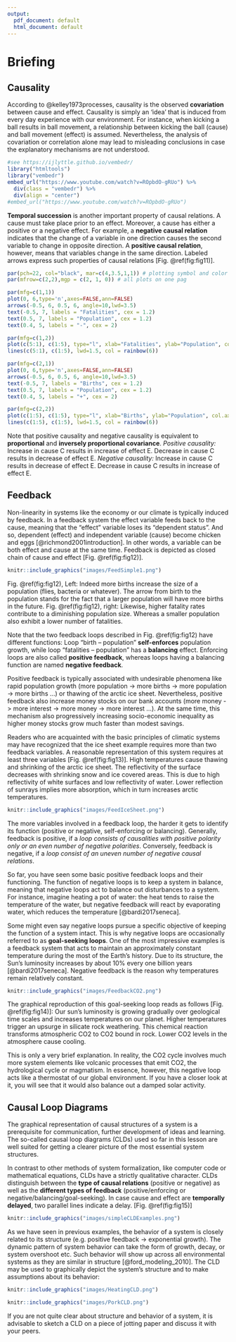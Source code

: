 ---
output:
  pdf_document: default
  html_document: default
---
# Briefing

## Causality

According to @kelley1973processes, causality is the observed **covariation** between cause and effect. Causality is simply an ‘idea’ that is induced from every day experience with our environment. For instance, when kicking a ball results in ball movement, a relationship between kicking the ball (cause) and ball movement (effect) is assumed. Nevertheless, the analysis of covariation or correlation alone may lead to misleading conclusions in case the explanatory mechanisms are not understood.

```{r echo = FALSE, fig.align="center"}
#see https://ijlyttle.github.io/vembedr/
library("htmltools")
library("vembedr")
embed_url("https://www.youtube.com/watch?v=ROpbdO-gRUo") %>%
  div(class = "vembedr") %>%
  div(align = "center")
#embed_url("https://www.youtube.com/watch?v=ROpbdO-gRUo")
```

**Temporal succession** is another important property of causal relations. A cause must take place prior to an effect.  Moreover, a cause has either a positive or a negative effect. For example, a **negative causal relation** indicates that the change of a variable in one direction causes the second variable to change in opposite direction. A **positive causal relation**, however, means that variables change in the same direction. Labeled arrows express such properties of causal relations [Fig. \@ref(fig:fig11)]. 

```{r echo = FALSE, fig11, fig.cap='Negative causality and positive causality', out.width='80%', fig.asp=.50, fig.align='center'}
par(pch=22, col="black", mar=c(4,3.5,1,1)) # plotting symbol and color
par(mfrow=c(2,2),mgp = c(2, 1, 0)) # all plots on one pag

par(mfg=c(1,1))
plot(0, 6,type='n',axes=FALSE,ann=FALSE)
arrows(-0.5, 6, 0.5, 6, angle=10,lwd=3.5)
text(-0.5, 7, labels = "Fatalities", cex = 1.2)
text(0.5, 7, labels = "Population", cex = 1.2)
text(0.4, 5, labels = "-", cex = 2)

par(mfg=c(1,2))
plot(c(5:1), c(1:5), type="l", xlab="Fatalities", ylab="Population", col.axis = "white") 
lines(c(5:1), c(1:5), lwd=1.5, col = rainbow(6))

par(mfg=c(2,1))
plot(0, 6,type='n',axes=FALSE,ann=FALSE)
arrows(-0.5, 6, 0.5, 6, angle=10,lwd=3.5)
text(-0.5, 7, labels = "Births", cex = 1.2)
text(0.5, 7, labels = "Population", cex = 1.2)
text(0.4, 5, labels = "+", cex = 2)

par(mfg=c(2,2))
plot(c(1:5), c(1:5), type="l", xlab="Births", ylab="Population", col.axis = "white")
lines(c(1:5), c(1:5), lwd=1.5, col = rainbow(6))

```
Note that positive causality and negative causality is equivalent to **proportional** and **inversely proportional covariance**. *Positive causality:* Increase in cause C results in increase of effect E. Decrease in cause C results in decrease of effect E. *Negative causality:* Increase in cause C results in decrease of effect E. Decrease in cause C results in increase of effect E.

## Feedback

Non-linearity in systems like the economy or our climate is typically induced by feedback. In a feedback system the effect variable feeds back to the cause, meaning that the “effect” variable loses its “dependent status”. And so, dependent (effect) and independent variable (cause) become chicken and eggs [@richmond2001introduction]. In other words, a variable can be both effect and cause at the same time. Feedback is depicted as closed chain of cause and effect [Fig. \@ref(fig:fig12)].

```{r echo=FALSE, fig12, fig.cap="Two examples of closed feedbacks", out.width='40%', fig.asp=.75, fig.align='center'}
knitr::include_graphics("images/FeedSimple1.png")
```
Fig. \@ref(fig:fig12), Left: Indeed more births increase the size of a population (flies, bacteria or whatever). The arrow from birth to the population stands for the fact that a larger population will have more births in the future. Fig. \@ref(fig:fig12), right: Likewise, higher fatality rates contribute to a diminishing population size. Whereas a smaller population also exhibit a lower number of fatalities.

Note that the two feedback loops described in Fig. \@ref(fig:fig12) have different functions: Loop “birth – population” **self-enforces** population growth, while loop “fatalities – population” has a **balancing** effect. Enforcing loops are also called **positive feedback**, whereas loops having a balancing function are named **negative feedback**.

Positive feedback is typically associated with undesirable phenomena like rapid population growth (more population -> more births -> more population -> more births ...) or thawing of the arctic ice sheet. Nevertheless, positive feedback also increase money stocks on our bank accounts (more money -> more interest -> more money -> more interest …). At the same time, this mechanism also progressively increasing socio-economic inequality as higher money stocks grow much faster than modest savings.

Readers who are acquainted with the basic principles of climatic systems may have recognized that the ice sheet example requires more than two feedback variables. A reasonable representation of this system requires at least three variables [Fig. \@ref(fig:fig13)]. High temperatures cause thawing and shrinking of the arctic ice sheet. The reflectivity of the surface decreases with shrinking snow and ice covered areas. This is due to high reflectivity of white surfaces and low reflectivity of water. Lower reflection of sunrays implies more absorption, which in turn increases arctic temperatures.

```{r echo=FALSE, fig13, fig.cap="Positive feedback in arctic climate system", out.width='40%', fig.asp=.75, fig.align='center'}
knitr::include_graphics("images/FeedIceSheet.png")
```

The more variables involved in a feedback loop, the harder it gets to identify its function (positive or negative, self-enforcing or balancing). Generally, feedback is positive, if a *loop consists of causalities with positive polarity only or an even number of negative polarities*. Conversely, feedback is negative, if a *loop consist of an uneven number of negative causal relations*.

So far, you have seen some basic positive feedback loops and their functioning. The function of negative loops is to keep a system in balance, meaning that negative loops act to balance out disturbances to a system. For instance, imagine heating a pot of water: the heat tends to raise the temperature of the water, but negative feedback will react by evaporating water, which reduces the temperature [@bardi2017seneca].

Some might even say negative loops pursue a specific objective of keeping the function of a system intact. This is why negative loops are occasionally referred to as **goal-seeking loops**. One of the most impressive examples is a feedback system that acts to maintain an approximately constant temperature during the most of the Earth’s history. Due to its structure, the Sun’s luminosity increases by about 10% every one billion years [@bardi2017seneca]. Negative feedback is the reason why temperatures remain relatively constant.

```{r echo=FALSE, fig14, fig.cap="Negative feedback in planetary CO2 cycle", out.width='40%', fig.asp=.75, fig.align='center'}
knitr::include_graphics("images/FeedbackCO2.png")
```

The graphical reproduction of this goal-seeking loop reads as follows [Fig. \@ref(fig:fig14)]: Our sun’s luminosity is growing gradually over geological time scales and increases temperatures on our planet. Higher temperatures trigger an upsurge in silicate rock weathering. This chemical reaction transforms atmospheric CO2 to CO2 bound in rock. Lower CO2 levels in the atmosphere cause cooling. 

This is only a very brief explanation. In reality, the CO2 cycle involves much more system elements like volcanic processes that emit CO2, the hydrological cycle or magmatism. In essence, however, this negative loop acts like a thermostat of our global environment. If you have a closer look at it, you will see that it would also balance out a damped solar activity.

## Causal Loop Diagrams

The graphical representation of causal structures of a system is a prerequisite for communication, further development of ideas and learning. The so-called causal loop diagrams (CLDs) used so far in this lesson are well suited for getting a clearer picture of the most essential system structures. 

In contrast to other methods of system formalization, like computer code or mathematical equations, CLDs have a strictly qualitative character. CLDs distinguish between the **type of causal relations** (positive or negative) as well as the **different types of feedback** (positive/enforcing or negative/balancing/goal-seeking). In case cause and effect are **temporally delayed**, two parallel lines indicate a delay. [Fig. \@ref(fig:fig15)]

```{r echo=FALSE, fig15, fig.cap="Left: Negative feedback, Right: Positive feedback with delay between variable 1 and variable 2", out.width='60%', fig.asp=.75, fig.align='center'}
knitr::include_graphics("images/simpleCLDExamples.png")
```
As we have seen in previous examples, the behavior of a system is closely related to its structure (e.g. positive feedback -> exponential growth). The dynamic pattern of system behavior can take the form of growth, decay, or system overshoot etc. Such behavior will show up across all environmental systems as they are similar in structure [@ford_modeling_2010]. The CLD may be used to graphically depict the system's structure and to make assumptions about its behavior: 

```{r echo=FALSE, fig16, fig.cap="CLD and behavior of home heating system", out.width='100%', fig.asp=1, fig.align='right'}
knitr::include_graphics("images/HeatingCLD.png")
```

```{r echo=FALSE, fig17, fig.cap="CLD and behavior of pork price dynamics", out.width='90%', fig.asp=1, fig.align='right'}
knitr::include_graphics("images/PorkCLD.png")
```

If you are not quite clear about structure and behavior of a system, it is advisable to sketch a CLD on a piece of jotting paper and discuss it with your peers.



